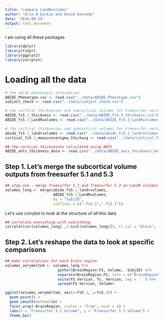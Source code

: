 ```yaml
---
title: "compare LandRvolumes"
author: "Erin W Dickie and David Kennedy"
date: '2016-09-29'
output: html_document
---
```


I am using all these packages

```r
library(dplyr)
library(tidyr)
library(ggplot2)
library(corrplot)
```

# Loading all the data

```r
# the abide phenotypic information
ABIDE_Phenotype.csv <- read.csv("../data/ABIDE_Phenotype.csv")
subject_check <- read.csv("../data/subject_check.csv")

# the cortical thicknesses and subcortical volumes for Freesurfer version 5.3 
ABIDE_fs5.3_thickness <- read.csv("../data/ABIDE_fs5.3_thickness.csv")
ABIDE_fs5.3_LandRvolumes <- read.csv("../data/ABIDE_fs5.3_LandRvolumes.csv")

# the cortical thicknesses and subcortical volumes for Freesurfer version 5.1 
abide_fs5.1_landrvolumes <- read.csv("../data/abide_fs5.1_landrvolumes.csv")
cortical_fs5.1_measuresenigma_thickavg <- read.csv("../data/cortical_fs5.1_measuresenigma_thickavg.csv")

## the cortical thicknesses calculated using ANTS
ABIDE_ants_thickness_data <- read.csv("../data/ABIDE_ants_thickness_data.csv")
```

## Step 1. Let's merge the subcortical volume outputs from freesurfer 5.1 and 5.3 
```r
## step one - merge freesurfer 5.1 and freesurfer 5.3 on LandR volumes
volumes_long <- merge(abide_fs5.1_landrvolumes,
                      ABIDE_fs5.3_LandRvolumes, 
                      by = "SubjID",
                      suffixes = c(".fs5.1",".fs5.3"))
```

Let's use corrplot to look at the structure of all this data

```r
## correlate everything with everything
corrplot(cor(volumes_long[ ,2:ncol(volumes_long)]), tl.col = "black", tl.cex=0.6)
```

## Step 2. Let's reshape the data to look at specific comparisons
```r
## make correlations for each brain region
volumes_verymelted <- volumes_long %>%
                        gather(BrainRegion.FS, Volume, -SubjID) %>%
                        separate(BrainRegion.FS, into = c("BrainRegion", "fs", "Version"), sep = '\\.') %>%
                        unite(FS.Version, fs, Version, sep = '.') %>%
                        spread(FS.Version, Volume)

ggplot(volumes_verymelted, aes(x=fs5.1, y=fs5.3)) +
  geom_point() + 
  geom_smooth(method=lm) +
  facet_wrap(~BrainRegion, scales = "free", ncol = 4) +
  labs(x = "Freesurfer 5.1 Volume", y = "Freesurfer 5.3 Volume") +
  theme_bw()
```

